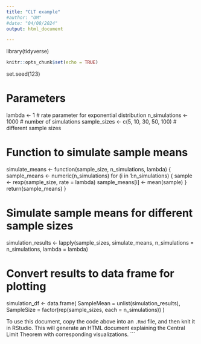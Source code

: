 ```yaml
---
title: "CLT example"
#author: "OM"
#date: "04/08/2024"
output: html_document

---
```


library(tidyverse)
```r
knitr::opts_chunk$set(echo = TRUE)
```

set.seed(123)

# Parameters
lambda <- 1 # rate parameter for exponential distribution
n_simulations <- 1000 # number of simulations
sample_sizes <- c(5, 10, 30, 50, 100) # different sample sizes

# Function to simulate sample means
simulate_means <- function(sample_size, n_simulations, lambda) {
  sample_means <- numeric(n_simulations)
  for (i in 1:n_simulations) {
    sample <- rexp(sample_size, rate = lambda)
    sample_means[i] <- mean(sample)
  }
  return(sample_means)
}

# Simulate sample means for different sample sizes
simulation_results <- lapply(sample_sizes, simulate_means, n_simulations = n_simulations, lambda = lambda)

# Convert results to data frame for plotting
simulation_df <- data.frame(
  SampleMean = unlist(simulation_results),
  SampleSize = factor(rep(sample_sizes, each = n_simulations))
)

To use this document, copy the code above into an `.Rmd` file, and then knit it in RStudio. This will generate an HTML document explaining the Central Limit Theorem with corresponding visualizations.
```
